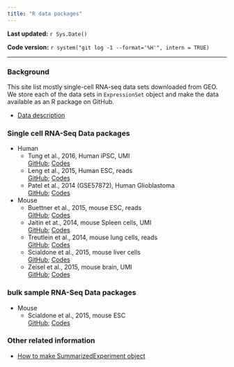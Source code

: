 ```yaml
---
title: "R data packages"
---
```


**Last updated:** `r Sys.Date()`

**Code version:** `r system("git log -1 --format='%H'", intern = TRUE)`

-----

### Background

This site list mostly single-cell RNA-seq data sets downloaded from GEO. We store each of the data sets in `ExpressionSet` object and make the data available as an R package on GitHub. 

* [Data description](data-description.html) 


### Single cell RNA-Seq Data packages

* Human
    * Tung et al., 2016, Human iPSC, UMI  
      [GitHub](https://github.com/jhsiao999/singleCellRNASeqHumanTungiPSC); [Codes](HumanTungiPSC.html) 
    * Leng et al., 2015, Human ESC, reads  
      [GitHub](https://github.com/jhsiao999/singleCellRNASeqHumanLengESC); [Codes](HumanLengESC.html)
    * Patel et al., 2014 (GSE57872), Human Glioblastoma  
      [GitHub](https://github.com/jhsiao999/singleCellRNASeqHumanPatelGlioblastoma); [Codes](HumanPatelGlioblastoma.html) 


* Mouse
    * Buettner et al., 2015, mouse ESC, reads  
      [GitHub](https://github.com/jhsiao999/singleCellRNASeqMouseBuettnerESC); [Codes](MouseBuettnerESC.html)
    * Jaitin et at., 2014, mouse Spleen cells, UMI  
      [GitHub](https://github.com/jhsiao999/singleCellRNASeqMouseJaitinSpleen); [Codes](MouseJaitinSpleen.html)
    * Treutlein et al., 2014, mouse lung cells, reads  
      [GitHub](https://github.com/jhsiao999/singleCellRNASeqMouseTreutleinLung); [Codes](MouseTreutleinLung.html)
    * Scialdone et al., 2015, mouse liver cells  
      [GitHub](https://github.com/jhsiao999/singleCellRNASeqMouseScialdoneLiver); [Codes](MouseScialdoneLiver.html)
    * Zeisel et al., 2015, mouse brain, UMI  
      [GitHub](https://github.com/jhsiao999/singleCellRNASeqMouseZeiselBrain); [Codes](MouseZeiselBrain.html)



### bulk sample RNA-Seq Data packages

* Mouse
    * Scialdone et al., 2015, mouse ESC  
      [GitHub](https://github.com/jhsiao999/bulkRNASeqMouseScialdoneESC); [Codes](MouseScialdoneESC.html)



### Other related information

* [How to make SummarizedExperiment object](summarized-experiment.html)
